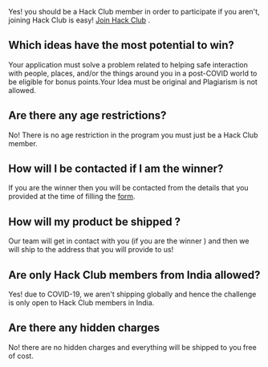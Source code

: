 
Yes! you should be a Hack Club member in order to participate if you aren't, joining Hack Club is easy! <a href="https://apply.hackclub.com/" target="_blank">Join Hack Club</a> .

## Which ideas have the most potential to win? <scroller id="idea" comment="{custom element} just a tag to redirect a person to the this particualr section" />

Your application must solve a problem related to helping safe interaction with people, places, and/or the things around you in a post-COVID world to be eligible for bonus points.Your Idea must be original and Plagiarism is not allowed.

## Are there any age restrictions?

No! There is no age restriction in the program you must just be a Hack Club member.

## How will I be contacted if I am the winner?

If you are the winner then you will be contacted from the details that you provided at the time of filling the <a href="http://hack.af/alexa" target="_blank">form</a>.

## How will my product be shipped ?

Our team will get in contact with you (if you are the winner ) and then we will ship to the address that you will provide to us!

## Are only Hack Club members from India allowed?

Yes! due to COVID-19, we aren't shipping globally and hence the challenge is only open to Hack Club members in India.

## Are there any hidden charges <scroller id='shipping' />

No! there are no hidden charges and everything will be shipped to you free of cost.

